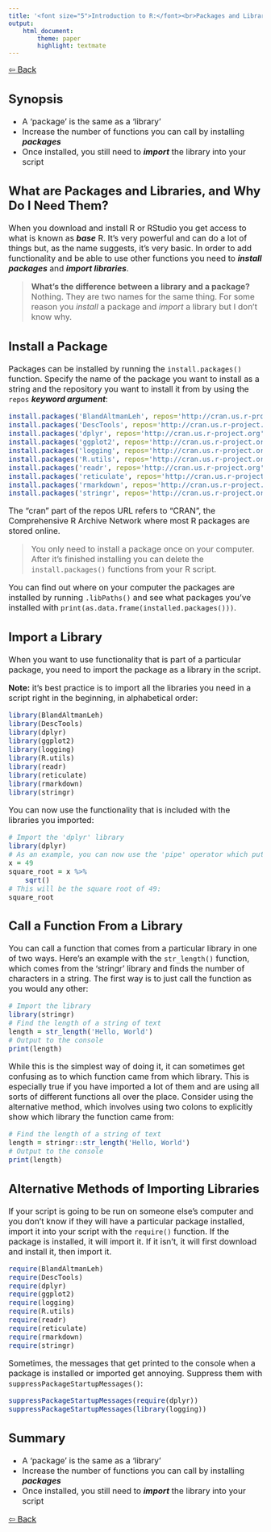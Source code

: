 ```yaml
---
title: '<font size="5">Introduction to R:</font><br>Packages and Libraries'
output:
    html_document:
        theme: paper
        highlight: textmate
---
```

<font size="3">
[⇦ Back](../../R.html)

## Synopsis
- A 'package' is the same as a 'library'
- Increase the number of functions you can call by installing __*packages*__
- Once installed, you still need to __*import*__ the library into your script

## What are Packages and Libraries, and Why Do I Need Them?
When you download and install R or RStudio you get access to what is known as __*base*__ R. It's very powerful and can do a lot of things but, as the name suggests, it's very basic. In order to add functionality and be able to use other functions you need to __*install packages*__ and __*import libraries*__.

> **What's the difference between a library and a package?**  
> Nothing. They are two names for the same thing. For some reason you *install* a package and *import* a library but I don't know why.

## Install a Package
Packages can be installed by running the `install.packages()` function. Specify the name of the package you want to install as a string and the repository you want to install it from by using the `repos` __*keyword argument*__:

```r
install.packages('BlandAltmanLeh', repos='http://cran.us.r-project.org')
install.packages('DescTools', repos='http://cran.us.r-project.org')
install.packages('dplyr', repos='http://cran.us.r-project.org')
install.packages('ggplot2', repos='http://cran.us.r-project.org')
install.packages('logging', repos='http://cran.us.r-project.org')
install.packages('R.utils', repos='http://cran.us.r-project.org')
install.packages('readr', repos='http://cran.us.r-project.org')
install.packages('reticulate', repos='http://cran.us.r-project.org')
install.packages('rmarkdown', repos='http://cran.us.r-project.org')
install.packages('stringr', repos='http://cran.us.r-project.org')
```

The "cran" part of the repos URL refers to "CRAN", the Comprehensive R Archive Network where most R packages are stored online.

> You only need to install a package once on your computer. After it's finished installing you can delete the `install.packages()` functions from your R script.

You can find out where on your computer the packages are installed by running `.libPaths()` and see what packages you've installed with `print(as.data.frame(installed.packages()))`.

## Import a Library
When you want to use functionality that is part of a particular package, you need to import the package as a library in the script.

**Note:** it's best practice is to import all the libraries you need in a script right in the beginning, in alphabetical order:

```r
library(BlandAltmanLeh)
library(DescTools)
library(dplyr)
library(ggplot2)
library(logging)
library(R.utils)
library(readr)
library(reticulate)
library(rmarkdown)
library(stringr)
```

You can now use the functionality that is included with the libraries you imported:

```r
# Import the 'dplyr' library
library(dplyr)
# As an example, you can now use the 'pipe' operator which puts a value into the front of the next pair of brackets:
x = 49
square_root = x %>%
    sqrt()
# This will be the square root of 49:
square_root
```

## Call a Function From a Library
You can call a function that comes from a particular library in one of two ways. Here's an example with the `str_length()` function, which comes from the 'stringr' library and finds the number of characters in a string. The first way is to just call the function as you would any other:

```r
# Import the library
library(stringr)
# Find the length of a string of text
length = str_length('Hello, World')
# Output to the console
print(length)
```

While this is the simplest way of doing it, it can sometimes get confusing as to which function came from which library. This is especially true if you have imported a lot of them and are using all sorts of different functions all over the place. Consider using the alternative method, which involves using two colons to explicitly show which library the function came from:

```r
# Find the length of a string of text
length = stringr::str_length('Hello, World')
# Output to the console
print(length)
```

## Alternative Methods of Importing Libraries
If your script is going to be run on someone else's computer and you don't know if they will have a particular package installed, import it into your script with the `require()` function. If the package is installed, it will import it. If it isn't, it will first download and install it, then import it.

```r
require(BlandAltmanLeh)
require(DescTools)
require(dplyr)
require(ggplot2)
require(logging)
require(R.utils)
require(readr)
require(reticulate)
require(rmarkdown)
require(stringr)
```

Sometimes, the messages that get printed to the console when a package is installed or imported get annoying. Suppress them with `suppressPackageStartupMessages()`:

```r
suppressPackageStartupMessages(require(dplyr))
suppressPackageStartupMessages(library(logging))
```

## Summary
- A 'package' is the same as a 'library'
- Increase the number of functions you can call by installing __*packages*__
- Once installed, you still need to __*import*__ the library into your script

[⇦ Back](../../R.html)

</font>

